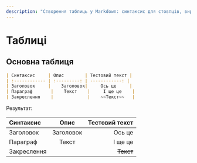 ```yaml
---
description: "Створення таблиць у Markdown: синтаксис для стовпців, вирівнювання тексту та включення елементів форматування, таких як закреслення."
---
```


# Таблиці

## Основна таблиця

```md filename="Markdown"
| Синтаксис     | Опис        | Тестовий текст |
| :------------ | :---------: | ------------: |
| Заголовок     |    Заголовок|     Ось це     |
| Параграф       |    Текст    |     І ще це    |
| Закреслення    |             |    ~~Текст~~   |
```

Результат:

| Синтаксис     | Опис        | Тестовий текст |
| :------------ | :---------: | ------------: |
| Заголовок     |    Заголовок|     Ось це     |
| Параграф       |    Текст    |     І ще це    |
| Закреслення    |             |    ~~Текст~~   |
